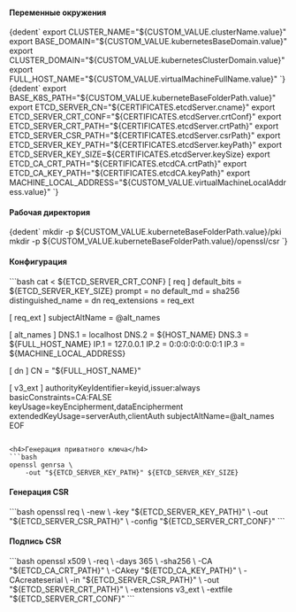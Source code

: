 

<h4>Переменные окружения</h4>
<CodeBlock language="bash">
  {dedent`
    export CLUSTER_NAME="${CUSTOM_VALUE.clusterName.value}"
    export BASE_DOMAIN="${CUSTOM_VALUE.kubernetesBaseDomain.value}"
    export CLUSTER_DOMAIN="${CUSTOM_VALUE.kubernetesClusterDomain.value}"
    export FULL_HOST_NAME="${CUSTOM_VALUE.virtualMachineFullName.value}"
`}
</CodeBlock>

<CodeBlock language="bash">
  {dedent`
    export BASE_K8S_PATH="${CUSTOM_VALUE.kuberneteBaseFolderPath.value}"
    export ETCD_SERVER_CN="${CERTIFICATES.etcdServer.cname}"
    export ETCD_SERVER_CRT_CONF="${CERTIFICATES.etcdServer.crtConf}"
    export ETCD_SERVER_CRT_PATH="${CERTIFICATES.etcdServer.crtPath}"
    export ETCD_SERVER_CSR_PATH="${CERTIFICATES.etcdServer.csrPath}"
    export ETCD_SERVER_KEY_PATH="${CERTIFICATES.etcdServer.keyPath}"
    export ETCD_SERVER_KEY_SIZE=${CERTIFICATES.etcdServer.keySize}
    export ETCD_CA_CRT_PATH="${CERTIFICATES.etcdCA.crtPath}"
    export ETCD_CA_KEY_PATH="${CERTIFICATES.etcdCA.keyPath}"
    export MACHINE_LOCAL_ADDRESS="${CUSTOM_VALUE.virtualMachineLocalAddress.value}"
`}
</CodeBlock>

<h4>Рабочая директория</h4>
<CodeBlock language="bash">
  {dedent`
        mkdir -p ${CUSTOM_VALUE.kuberneteBaseFolderPath.value}/pki
        mkdir -p ${CUSTOM_VALUE.kuberneteBaseFolderPath.value}/openssl/csr
    `}
</CodeBlock>

<h4>Конфигурация</h4>
```bash
cat <<EOF > ${ETCD_SERVER_CRT_CONF}
[ req ]
default_bits        = ${ETCD_SERVER_KEY_SIZE}
prompt              = no
default_md          = sha256
distinguished_name  = dn
req_extensions      = req_ext

[ req_ext ]
subjectAltName = @alt_names

[ alt_names ]
DNS.1 = localhost
DNS.2 = ${HOST_NAME}
DNS.3 = ${FULL_HOST_NAME}
IP.1  = 127.0.0.1
IP.2  = 0:0:0:0:0:0:0:1
IP.3  = ${MACHINE_LOCAL_ADDRESS}

[ dn ]
CN = "${FULL_HOST_NAME}"

[ v3_ext ]
authorityKeyIdentifier=keyid,issuer:always
basicConstraints=CA:FALSE
keyUsage=keyEncipherment,dataEncipherment
extendedKeyUsage=serverAuth,clientAuth
subjectAltName=@alt_names
EOF
```

<h4>Генерация приватного ключа</h4>
```bash
openssl genrsa \
    -out "${ETCD_SERVER_KEY_PATH}" ${ETCD_SERVER_KEY_SIZE}
```

<h4>Генерация CSR</h4>
```bash
openssl req \
    -new \
    -key "${ETCD_SERVER_KEY_PATH}" \
    -out "${ETCD_SERVER_CSR_PATH}" \
    -config "${ETCD_SERVER_CRT_CONF}"
```

<h4>Подпись CSR</h4>
```bash
openssl x509 \
    -req \
    -days 365 \
    -sha256 \
    -CA "${ETCD_CA_CRT_PATH}" \
    -CAkey "${ETCD_CA_KEY_PATH}" \
    -CAcreateserial \
    -in "${ETCD_SERVER_CSR_PATH}" \
    -out "${ETCD_SERVER_CRT_PATH}" \
    -extensions v3_ext \
    -extfile "${ETCD_SERVER_CRT_CONF}"
```
